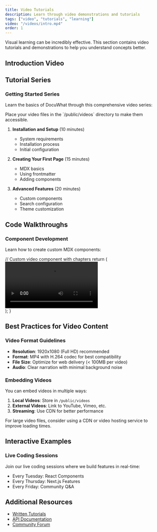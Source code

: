 ```yaml
---
title: Video Tutorials
description: Learn through video demonstrations and tutorials
tags: ["video", "tutorials", "learning"]
video: "/videos/intro.mp4"
order: 1
---
```


Visual learning can be incredibly effective. This section contains video tutorials and demonstrations to help you understand concepts better.

## Introduction Video

<VideoPlayer 
  src="/videos/intro.mp4" 
  title="Welcome to DocuWhat"
  poster="/videos/intro-poster.jpg"
/>

## Tutorial Series

### Getting Started Series

Learn the basics of DocuWhat through this comprehensive video series:

<Callout type="info">
  Place your video files in the `/public/videos` directory to make them accessible.
</Callout>

1. **Installation and Setup** (10 minutes)
   - System requirements
   - Installation process
   - Initial configuration

2. **Creating Your First Page** (15 minutes)
   - MDX basics
   - Using frontmatter
   - Adding components

3. **Advanced Features** (20 minutes)
   - Custom components
   - Search configuration
   - Theme customization

## Code Walkthroughs

### Component Development

Learn how to create custom MDX components:

<CodeBlock language="jsx">
// Custom video component with chapters
  return (
    <div className="video-container">
      <video src={src} controls />
      <div className="chapters">
        {chapters.map((chapter, index) => (
          <button key={index} onClick={() => seekTo(chapter.time)}>
            {chapter.title}
          </button>
        ))}
      </div>
    </div>
  );
}
</CodeBlock>

## Best Practices for Video Content

### Video Format Guidelines

- **Resolution**: 1920x1080 (Full HD) recommended
- **Format**: MP4 with H.264 codec for best compatibility
- **File Size**: Optimize for web delivery (< 100MB per video)
- **Audio**: Clear narration with minimal background noise

### Embedding Videos

You can embed videos in multiple ways:

1. **Local Videos**: Store in `/public/videos`
2. **External Videos**: Link to YouTube, Vimeo, etc.
3. **Streaming**: Use CDN for better performance

<Callout type="warning" title="Performance Tip">
  For large video files, consider using a CDN or video hosting service to improve loading times.
</Callout>

## Interactive Examples

### Live Coding Sessions

Join our live coding sessions where we build features in real-time:

- Every Tuesday: React Components
- Every Thursday: Next.js Features
- Every Friday: Community Q&A

## Additional Resources

- [Written Tutorials](/getting-started/quick-start)
- [API Documentation](/frameworks/react)
- [Community Forum](https://community.docuwhat.com)